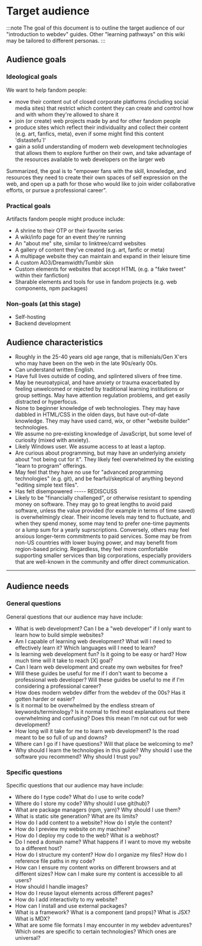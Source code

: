 # Target audience

:::note
The goal of this document is to outline the target audience of our "introduction to webdev" guides.
Other "learning pathways" on this wiki may be tailored to different personas.
:::

## Audience goals

### Ideological goals

We want to help fandom people:

- move their content out of closed corporate platforms (including social media sites) that restrict which
  content they can create and control how and with whom they're allowed to share it
- join (or create) web projects made by and for other fandom people
- produce sites which reflect their individuality and collect their content (e.g. art, fanfics, meta), even if some
  might find this content 'distastefu`l'
- gain a solid understanding of modern web development technologies that allows them to explore further on
  their own, and take advantage of the resources available to web developers on the larger web

Summarized, the goal is to "empower fans with the skill, knowledge, and resources they need to create their
own spaces of self expression on the web, and open up a path for those who would like to join wider collaborative
efforts, or pursue a professional career".

### Practical goals

Artifacts fandom people might produce include:

- A shrine to their OTP or their favorite series
- A wiki/info page for an event they're running
- An "about me" site, similar to linktree/carrd websites
- A gallery of content they've created (e.g. art, fanfic or meta)
- A multipage website they can maintain and expand in their leisure time
- A custom AO3/Dreamwidth/Tumblr skin
- Custom elements for websites that accept HTML (e.g. a "fake tweet" within their fanfiction)
- Sharable elements and tools for use in fandom projects (e.g. web components, npm packages)

### Non-goals (at this stage)

- Self-hosting
- Backend development

## Audience characteristics

- Roughly in the 25-40 years old age range, that is millenials/Gen X'ers who may have been on the web
  in the late 90s/early 00s.
- Can understand written English.
- Have full lives outside of coding, and splintered slivers of free time.
- May be neuroatypical, and have anxiety or trauma exacerbated by feeling unwelcomed or rejected
  by traditional learning institutions or group settings. May have attention regulation problems,
  and get easily distracted or hyperfocus.
- None to beginner knowledge of web technologies. They may have dabbled in HTML/CSS in the olden days,
  but have out-of-date knowledge. They may have used carrd, wix, or other "website builder" technologies.
- We assume no pre-existing knowledge of JavaScript, but some level of curiosity (mixed with anxiety).
- Likely Windows user. We assume access to at least a laptop.
- Are curious about programming, but may have an underlying anxiety about "not being cut for it". They likely
  feel overwhelmed by the existing "learn to program" offerings.
- May feel that they have no use for "advanced programming technologies" (e.g. git), and be fearful/skeptical
  of anything beyond "editing simple text files".
- Has felt disempowered
  ----- REDISCUSS
- Likely to be "financially challenged", or otherwise resistant to spending money on software. They may go to
  great lengths to avoid paid software, unless the value provided (for example in terms of time saved) is
  overwhelmingly clear. Their income levels may tend to fluctuate, and when they spend money, some may tend
  to prefer one-time payments or a lump sum for a yearly suprscriptions. Conversely, others may feel anxious
  longer-term commitments to paid services. Some may be from non-US countries with lower buying power, and may
  benefit from region-based pricing. Regardless, they feel more comfortable supporting smaller services than
  big corporations, especially providers that are well-known in the community and offer direct communication.

---

## Audience needs

### General questions

General questions that our audience may have include:

- What is web development? Can I be a "web developer" if I only want to learn how to build simple websites?
- Am I capable of learning web development? What will I need to effectively learn it? Which languages will
  I need to learn?
- Is learning web development fun? Is it going to be easy or hard? How much time will it take to reach [X] goal?
- Can I learn web development and create my own websites for free?
- Will these guides be useful for me if I don't want to become a professional web developer? Will these guides
  be useful to me if I'm considering a professional career?
- How does modern webdev differ from the webdev of the 00s? Has it gotten harder or easier?
- Is it normal to be overwhelmed by the endless stream of keywords/terminology? Is it normal to find most
  explanations out there overwhelming and confusing? Does this mean I'm not cut out for web development?
- How long will it take for me to learn web development? Is the road meant to be so full of up and downs?
- Where can I go if I have questions? Will that place be welcoming to me?
- Why should I learn the technologies in this guide? Why should I use the software you recommend? Why should I
  trust you?

### Specific questions

Specific questions that our audience may have include:

- Where do I type code? What do I use to write code?
- Where do I store my code? Why should I use git(hub)?
- What are package managers (npm, yarn)? Why should I use them?
- What is static site generation? What are its limits?
- How do I add content to a website? How do I style the content?
- How do I preview my website on my machine?
- How do I deploy my code to the web? What is a webhost?
- Do I need a domain name? What happens if I want to move my website to a different host?
- How do I structure my content? How do I organize my files? How do I reference file paths in my code?
- How can I ensure my content works on different browsers and at different sizes? How can I make sure
  my content is accessible to all users?
- How should I handle images?
- How do I reuse layout elements across different pages?
- How do I add interactivity to my website?
- How can I install and use external packages?
- What is a framework? What is a component (and props)? What is JSX? What is MDX?
- What are some file formats I may encounter in my webdev adventures? Which ones are
  specific to certain technologies? Which ones are universal?
